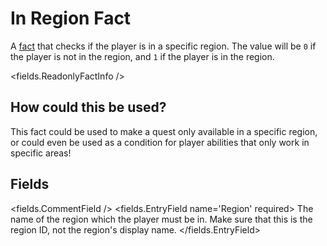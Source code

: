 
# In Region Fact

A [fact](/docs/facts) that checks if the player is in a specific region. The value will be `0` if the player is not in the region, and `1` if the player is in the region.

<fields.ReadonlyFactInfo />

## How could this be used?

This fact could be used to make a quest only available in a specific region, or could even be used as a condition for player abilities that only work in specific areas!


## Fields

<fields.CommentField />
<fields.EntryField name='Region' required>
     The name of the region which the player must be in. Make sure that this is the region ID, not the region's display name.
</fields.EntryField>
